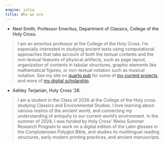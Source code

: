 ```yaml
---
engine: julia
title: Who we are
---
```



- Neel Smith, Professor Emeritus, Department of Classics, College of the Holy Cross.

> I am an emeritus professor at the College of the Holy Cross. I'm especially interested in studying ancient texts using computational approaches that take account of both the textual contents and the non-textual features of physical artifacts, such as page layout, organization of contents in tabular structures, graphic elements like mathematical figures, or non-textual notation such as musical notation. See my site on [quarto.pub](https://neelsmith.quarto.pub) for some of [my current projects](https://neelsmith.quarto.pub/projects/), and more of [my digital scholarship](https://neelsmith.quarto.pub/digschol/).

- Ashley Terjanian, Holy Cross '26.

> I am a student in the Class of 2026 at the College of the Holy cross studying Classics and Environmental Studies. I love learning about various realms of the ancient world, and connecting my understanding of antiquity to our current world’s environment. In the summer of 2024, I was funded by Holy Cross' Weiss Summer Research Program to work on a digital edition of the Latin glosses in the Complutensian Polyglot Bible, and studies its multilingual reading structures, early modern printing practices, and ancient manuscripts.